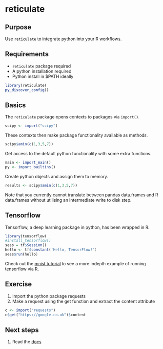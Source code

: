 # reticulate

## Purpose
Use `reticulate` to integrate python into your R workflows.

## Requirements
- `reticulate` package required
- A python installation required
- Python install in $PATH ideally

```r
library(reticulate)
py_discover_config()
```

## Basics
The `reticulate` package opens contexts to packages via `import()`.

```r
scipy <- import("scipy")
```

These contexts then make package functionality available as methods.

```r
scipy$amin(c(1,3,5,7))
```

Get access to the default python functionality with some extra functions.

```r
main <- import_main()
py <- import_builtins()
```

Create python objects and assign them to memory.
```r
results <- scipy$amin(c(1,3,5,7))
``` 

Note that you currently cannot translate between pandas data.frames and R data.frames without utilising an intermediate write to disk step.

## Tensorflow
Tensorflow, a deep learning package in python, has been wrapped in R.

```r
library(tensorflow)
#install_tensorflow()
sess = tf$Session()
hello <- tf$constant('Hello, TensorFlow!')
sess$run(hello)
```

Check out the [mnist tutorial](https://tensorflow.rstudio.com/tensorflow/articles/tutorial_mnist_beginners.html) to see a more indepth example of running tensorflow via R.

## Exercise
1. Import the python package requests
2. Make a request using the get function and extract the content attribute

```r
c <- import("requests")
c$get("https://google.co.uk")$content
```
## Next steps
1. Read the [docs](https://rstudio.github.io/reticulate/index.html)
